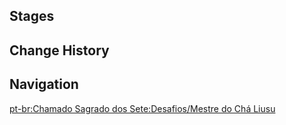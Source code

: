 {{Description|Certified player [[Tea Master Liu Su]]. A storyteller in [[Liyue]] who passes much of his leisure time in games of cards. He may be considered something of an intermediate expert.|[[Map]] description}}
{{Genius Invokation TCG Character Stages Intro}}

==Stages==
{{Genius Invokation TCG Stages/Detailed|Tea Master Liu Su}}

==Change History==
{{Change History|3.3}}

==Navigation==
{{Genius Invokation TCG Stages Navbox}}

[[pt-br:Chamado Sagrado dos Sete:Desafios/Mestre do Chá Liusu]]